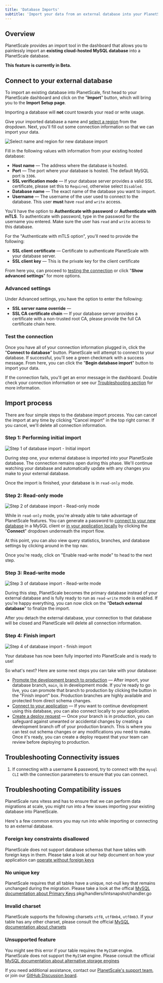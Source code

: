 ```yaml
---
title: 'Database Imports'
subtitle: 'Import your data from an external database into your PlanetScale database.'
---
```


## Overview

PlanetScale provides an import tool in the dashboard that allows you to painlessly import an **existing cloud-hosted MySQL database** into a PlanetScale database.

**This feature is currently in Beta.**

## Connect to your external database

To import an existing database into PlanetScale, first head to your PlanetScale dashboard and click on the "**Import**" button, which will bring you to the **Import Setup page**.

<InfoBlock type='note'>
  Importing a database will <b>not</b> count towards your <inlineCode>read</inlineCode> or <inlineCode>write</inlineCode> usage.
</InfoBlock>

Give your imported database a name and [select a region](/concepts/regions) from the dropdown. Next, you'll fill out some connection information so that we can import your data.

![Select name and region for new database import](/img/docs/database-import-planetscale.png)

Fill in the following values with information from your existing hosted database:

- **Host name** &mdash; The address where the database is hosted. 
- **Port** &mdash; The port where your database is hosted. The default MySQL port is `3306`.
- **SSL verification mode** &mdash; If your database server provides a valid SSL certificate, please set this to `Required`, otherwise select `Disabled`.
- **Database name** &mdash; The exact name of the database you want to import.
- **Username** &mdash; The username of the user used to connect to the database. This user **must** have `read` and `write` access.

You'll have the option to **Authenticate with password** or **Authenticate with mTLS**. To authenticate with password, type in the password for the username you entered. Make sure the user has `read` and `write` access to this database.

For the "Authenticate with mTLS option", you'll need to provide the following:

- **SSL client certificate** &mdash; Certificate to authenticate PlanetScale with your database server.
- **SSL client key** &mdash; This is the private key for the client certificate

From here you, can proceed to [testing the connection](#test-the-connection) or click "**Show advanced settings**" for more options.

### Advanced settings

Under Advanced settings, you have the option to enter the following:

- **SSL server name override** &mdash;
- **SSL CA certificate chain** &mdash; If your database server provides a certificate with a non-trusted root CA, please provide the full CA certificate chain here.

### Test the connection

Once you have all of your connection information plugged in, click the "**Connect to database**" button. PlanetScale will attempt to connect to your database. If successful, you'll see a green checkmark with a success message. From here, you can click the "**Begin database import**" button to import your data.

If the connection fails, you'll get an error message in the dashboard. Double check your connection information or see our [Troubleshooting section](#troubleshooting) for more information.

## Import process

There are four simple steps to the database import process. You can cancel the import at any time by clicking "Cancel import" in the top right corner. If you cancel, we'll delete all connection information.

### Step 1: Performing initial import

![Step 1 of database import - Initial import](/img/docs/database-imports-step-1.png)

During step one, your external database is imported into your PlanetScale database. The connection remains open during this phase. We'll continue watching your database and automatically update with any changes you make to your external database.

Once the import is finished, your database is in `read-only` mode.

### Step 2: Read-only mode

![Step 2 of database import - Read-only mode](/img/docs/database-imports-step-2.png)

While in `read-only` mode, you're already able to take advantage of PlanetScale features. You can generate a password to [connect to your new database](https://docs.planetscale.com/reference/secure-connections) in a MySQL client or [in your application locally](https://docs.planetscale.com/tutorials/connect-any-application) by clicking the "**Connect**" dropdown underneath the import flow.

At this point, you can also view query statistics, branches, and database settings by clicking around in the top nav.

Once you're ready, click on "Enable read-write mode" to head to the next step.

### Step 3: Read-write mode 

![Step 3 of database import - Read-write mode](/img/docs/database-imports-step-3.png)

During this step, PlanetScale becomes the primary database instead of your external database and is fully ready to run as `read-write` mode is enabled. If you're happy everything, you can now click on the "**Detach external database**" to finalize the import. 

After you detach the external database, your connection to that database will be closed and PlanetScale will delete all connection information.

### Step 4: Finish import

![Step 4 of database import - finish import](/img/docs/database-imports-step-4.png)

Your database has now been fully imported into PlanetScale and is ready to use!

So what's next? Here are some next steps you can take with your database:

- [Promote the development branch to production](/concepts/branching#branch-promotion) &mdash; After import, your database branch, `main`, is in development mode. If you're ready to go live, you can promote that branch to production by clicking the button in the "Finish import" box. Production branches are highly available and protected from direct schema changes.
- [Connect to your application](/tutorials/connect-any-application) &mdash; If you want to continue development using this database, you can also connect locally to your application. 
- [Create a deploy request](/concepts/branching#create-a-deploy-request) &mdash; Once your branch is in production, you can safeguard against unwanted or accidental changes by creating a development branch off of your production branch. This is where you can test out schema changes or any modifications you need to make. Once it's ready, you can create a deploy request that your team can review before deploying to production.

## Troubleshooting Connectivity issues
1. If connecting with a username & password, try to connect with the `mysql CLI` with the connection parameters to ensure that you can connect.


## Troubleshooting Compatibility issues

PlanetScale runs vitess and has to ensure that we can perform data migrations at scale, you might run into a few issues
importing your existing database into PlanetScale.

Here's a few common errors you may run into while importing or connecting to an external database.

### Foreign key constraints disallowed
PlanetScale does not support database schemas that have tables with foreign keys in them. 
Please take a look at our help document on how your application can [operate without foreign keys](https://docs.planetscale.com/tutorials/operating-without-foreign-keys)

### No unique key
PlanetScale requires that all tables have a unique, not-null key that remains unchanged during the migration. 
Please take a look at the offical [MySQL documentation about Primary Keys](https://dev.mysql.com/doc/refman/8.0/en/partitioning-limitations-partitioning-keys-unique-keys.html)
pkg/handlers/lintsnapshot/handler.go

### Invalid charset

PlanetScale supports the following charsets `utf8`, `utf8mb4`, `utf8mb3`.
If your table has any other charset, please consult the  official [MySQL documentation about charsets](https://dev.mysql.com/doc/refman/8.0/en/charset.html)

### Unsupported feature
You might see this error if your table requires the `MyISAM` engine.
PlanetScale does not support the `MyISAM` engine.
Please consult the official [MySQL documentation about alternative storage engines](https://dev.mysql.com/doc/refman/8.0/en/storage-engines.html)

If you need additional assistance, contact our [PlanetScale's support team](https://www.planetscale.com/support), or join our [GitHub Discussion board](https://github.com/planetscale/beta/discussions).